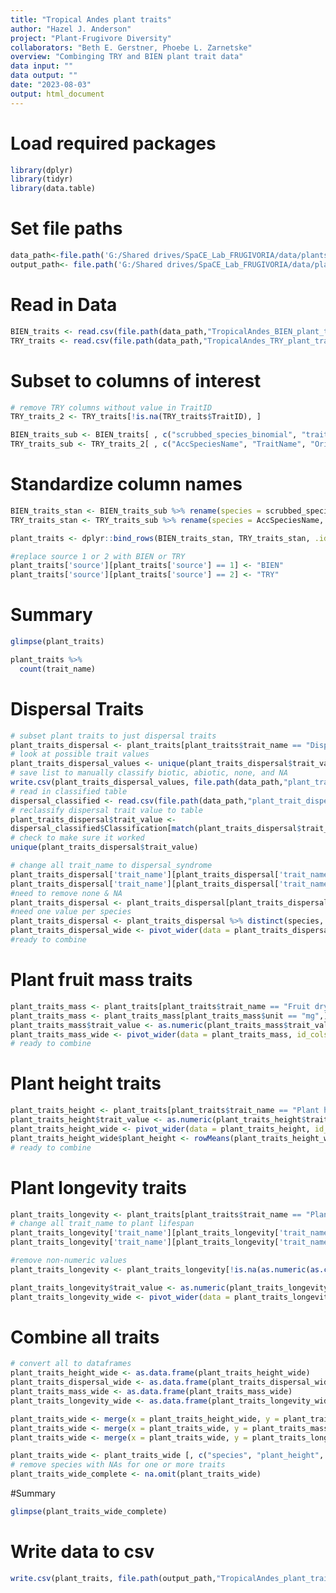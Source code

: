 ```yaml
---
title: "Tropical Andes plant traits"
author: "Hazel J. Anderson"
project: "Plant-Frugivore Diversity"
collaborators: "Beth E. Gerstner, Phoebe L. Zarnetske"
overview: "Combinging TRY and BIEN plant trait data"
data input: ""
data output: ""
date: "2023-08-03"
output: html_document
---
```


# Load required packages
```r
library(dplyr)
library(tidyr)
library(data.table)
```

# Set file paths
```r
data_path<-file.path('G:/Shared drives/SpaCE_Lab_FRUGIVORIA/data/plants/L0')
output_path<- file.path('G:/Shared drives/SpaCE_Lab_FRUGIVORIA/data/plants/L1')
```

# Read in Data
```r
BIEN_traits <- read.csv(file.path(data_path,"TropicalAndes_BIEN_plant_traits_forest.csv"))
TRY_traits <- read.csv(file.path(data_path,"TropicalAndes_TRY_plant_traits_forestSpecies.csv"))
```

# Subset to columns of interest
```r
# remove TRY columns without value in TraitID
TRY_traits_2 <- TRY_traits[!is.na(TRY_traits$TraitID), ]
```

```r
BIEN_traits_sub <- BIEN_traits[ , c("scrubbed_species_binomial", "trait_name", "trait_value", "unit")]
TRY_traits_sub <- TRY_traits_2[ , c("AccSpeciesName", "TraitName", "OrigValueStr", "OrigUnitStr")]
```

# Standardize column names
```r
BIEN_traits_stan <- BIEN_traits_sub %>% rename(species = scrubbed_species_binomial)
TRY_traits_stan <- TRY_traits_sub %>% rename(species = AccSpeciesName, trait_name = TraitName, trait_value = OrigValueStr, unit = OrigUnitStr)
```

```r
plant_traits <- dplyr::bind_rows(BIEN_traits_stan, TRY_traits_stan, .id = 'source')
```

```r
#replace source 1 or 2 with BIEN or TRY
plant_traits['source'][plant_traits['source'] == 1] <- "BIEN"
plant_traits['source'][plant_traits['source'] == 2] <- "TRY"
```

# Summary
```r
glimpse(plant_traits)
```

```r
plant_traits %>%
  count(trait_name)
```

# Dispersal Traits
```r
# subset plant traits to just dispersal traits
plant_traits_dispersal <- plant_traits[plant_traits$trait_name == "Dispersal syndrome" | plant_traits$trait_name == "whole plant dispersal syndrome",]
# look at possible trait values
plant_traits_dispersal_values <- unique(plant_traits_dispersal$trait_value)
# save list to manually classify biotic, abiotic, none, and NA
write.csv(plant_traits_dispersal_values, file.path(data_path,"plant_trait_dispersal_values.csv"))
# read in classified table
dispersal_classified <- read.csv(file.path(data_path,"plant_trait_dispersal_values_classified.csv"))
# reclassify dispersal trait value to table
plant_traits_dispersal$trait_value <- 
dispersal_classified$Classification[match(plant_traits_dispersal$trait_value,dispersal_classified$OrigValue )]
# check to make sure it worked
unique(plant_traits_dispersal$trait_value)
```

```r
# change all trait_name to dispersal_syndrome
plant_traits_dispersal['trait_name'][plant_traits_dispersal['trait_name'] == 'Dispersal syndrome'] <- 'dispersal_syndrome'
plant_traits_dispersal['trait_name'][plant_traits_dispersal['trait_name'] == 'whole plant dispersal syndrome'] <- 'dispersal_syndrome'
#need to remove none & NA
plant_traits_dispersal <- plant_traits_dispersal[plant_traits_dispersal$trait_value == "biotic" | plant_traits_dispersal$trait_value == "abiotic",]
#need one value per species
plant_traits_dispersal <- plant_traits_dispersal %>% distinct(species, .keep_all = TRUE)
plant_traits_dispersal_wide <- pivot_wider(data = plant_traits_dispersal, id_cols = species, names_from = trait_name, values_from = trait_value, values_fn = list)
#ready to combine
```

# Plant fruit mass traits
```r
plant_traits_mass <- plant_traits[plant_traits$trait_name == "Fruit dry mass",]
plant_traits_mass <- plant_traits_mass[plant_traits_mass$unit == "mg",]
plant_traits_mass$trait_value <- as.numeric(plant_traits_mass$trait_value)
plant_traits_mass_wide <- pivot_wider(data = plant_traits_mass, id_cols = species, names_from = trait_name, values_from = trait_value, values_fn = mean)
# ready to combine
```

# Plant height traits
```r
plant_traits_height <- plant_traits[plant_traits$trait_name == "Plant height vegetative" |plant_traits$trait_name == "whole plant height" ,]
plant_traits_height$trait_value <- as.numeric(plant_traits_height$trait_value)
plant_traits_height_wide <- pivot_wider(data = plant_traits_height, id_cols = species, names_from = trait_name, values_from = trait_value, values_fn = mean)
plant_traits_height_wide$plant_height <- rowMeans(plant_traits_height_wide[,2:3], na.rm = TRUE)
# ready to combine
```

# Plant longevity traits
```r
plant_traits_longevity <- plant_traits[plant_traits$trait_name == "Plant lifespan (longevity)" | plant_traits$trait_name == "maximum whole plant longevity",]
# change all trait_name to plant lifespan
plant_traits_longevity['trait_name'][plant_traits_longevity['trait_name'] == 'Plant lifespan (longevity)'] <- 'plant_lifespan'
plant_traits_longevity['trait_name'][plant_traits_longevity['trait_name'] == 'maximum whole plant longevity'] <- 'plant_lifespan'

#remove non-numeric values
plant_traits_longevity <- plant_traits_longevity[!is.na(as.numeric(as.character(plant_traits_longevity$trait_value))),]
```

```r
plant_traits_longevity$trait_value <- as.numeric(plant_traits_longevity$trait_value)
plant_traits_longevity_wide <- pivot_wider(data = plant_traits_longevity, id_cols = species, names_from = trait_name, values_from = trait_value, values_fn = mean)
```


# Combine all traits
```r
# convert all to dataframes
plant_traits_height_wide <- as.data.frame(plant_traits_height_wide)
plant_traits_dispersal_wide <- as.data.frame(plant_traits_dispersal_wide)
plant_traits_mass_wide <- as.data.frame(plant_traits_mass_wide)
plant_traits_longevity_wide <- as.data.frame(plant_traits_longevity_wide)

plant_traits_wide <- merge(x = plant_traits_height_wide, y = plant_traits_dispersal_wide, by = "species", all = TRUE)
plant_traits_wide <- merge(x = plant_traits_wide, y = plant_traits_mass_wide, by = "species", all = TRUE)
plant_traits_wide <- merge(x = plant_traits_wide, y = plant_traits_longevity_wide, by = "species", all = TRUE)
```

```r
plant_traits_wide <- plant_traits_wide [, c("species", "plant_height", "dispersal_syndrome", "Fruit dry mass", "plant_lifespan")]
# remove species with NAs for one or more traits
plant_traits_wide_complete <- na.omit(plant_traits_wide)
```

#Summary
```r
glimpse(plant_traits_wide_complete)
```


# Write data to csv
```r
write.csv(plant_traits, file.path(output_path,"TropicalAndes_plant_traits_forest.csv"))
```